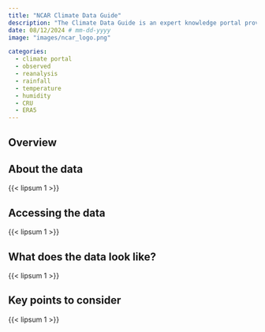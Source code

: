 ```yaml
---
title: "NCAR Climate Data Guide"
description: "The Climate Data Guide is an expert knowledge portal providing concise and reliable information on the strengths and limitations of the climate data that are essential for measuring and predicting physical climate risk."
date: 08/12/2024 # mm-dd-yyyy
image: "images/ncar_logo.png"

categories:
  - climate portal
  - observed
  - reanalysis
  - rainfall
  - temperature
  - humidity
  - CRU
  - ERA5
---
```


::: {.page-tabs .panel-tabset}

## Overview

<h2>About the data</h2>

{{< lipsum 1 >}}

<h2>Accessing the data</h2>

{{< lipsum 1 >}}

<h2>What does the data look like?</h2>

{{< lipsum 1 >}}

<h2>Key points to consider</h2>

{{< lipsum 1 >}}

:::